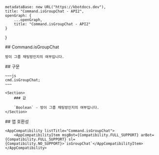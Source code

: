 
    metadataBase: new URL("https://kbotdocs.dev"),
    title: "Command.isGroupChat - API2",
    openGraph: {
        ...openGraph,
        title: "Command.isGroupChat - API2"
    }
}

<Section>
    ## Command.isGroupChat

    방이 그룹 채팅방인지의 여부입니다.
</Section>
<Section>
    ## 구문

    ~~~js
    cmd.isGroupChat;
    ~~~

    <Section>
        ### 값

        `Boolean` - 방이 그룹 채팅방인지의 여부입니다.
    </Section>
</Section>
<Section>
    ## 앱 호환성

    <AppCompatibility listTitle="Command.isGroupChat">
        <AppCompatibilityItem msgBot={Compatibility.FULL_SUPPORT} arBot={Compatibility.FULL_SUPPORT} sl={Compatibility.NO_SUPPORT}>`isGroupChat`</AppCompatibilityItem>
    </AppCompatibility>
</Section>